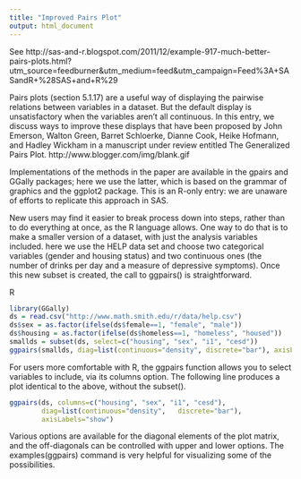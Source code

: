 ```yaml
---
title: "Improved Pairs Plot"
output: html_document
---
```


See http://sas-and-r.blogspot.com/2011/12/example-917-much-better-pairs-plots.html?utm_source=feedburner&utm_medium=feed&utm_campaign=Feed%3A+SASandR+%28SAS+and+R%29

Pairs plots (section 5.1.17) are a useful way of displaying the pairwise relations between variables in a dataset. But the default display is unsatisfactory when the variables aren't all continuous. In this entry, we discuss ways to improve these displays that have been proposed by John Emerson, Walton Green, Barret Schloerke, Dianne Cook, Heike Hofmann, and Hadley Wickham in a manuscript under review entitled The Generalized Pairs Plot. http://www.blogger.com/img/blank.gif

Implementations of the methods in the paper are available in the gpairs and GGally packages; here we use the latter, which is based on the grammar of graphics and the ggplot2 package. This is an R-only entry: we are unaware of efforts to replicate this approach in SAS.

New users may find it easier to break process down into steps, rather than to do everything at once, as the R language allows. One way to do that is to make a smaller version of a dataset, with just the analysis variables included. here we use the HELP data set and choose two categorical variables (gender and housing status) and two continuous ones (the number of drinks per day and a measure of depressive symptoms). Once this new subset is created, the call to ggpairs() is straightforward.

R
```r
library(GGally)
ds = read.csv("http://www.math.smith.edu/r/data/help.csv")
ds$sex = as.factor(ifelse(ds$female==1, "female", "male"))
ds$housing = as.factor(ifelse(ds$homeless==1, "homeless", "housed"))
smallds = subset(ds, select=c("housing", "sex", "i1", "cesd"))
ggpairs(smallds, diag=list(continuous="density", discrete="bar"), axisLabels="show")
```

For users more comfortable with R, the ggpairs function allows you to select variables to include, via its columns option. The following line produces a plot identical to the above, without the subset().
```r
ggpairs(ds, columns=c("housing", "sex", "i1", "cesd"), 
        diag=list(continuous="density",   discrete="bar"), 
        axisLabels="show")
```
Various options are available for the diagonal elements of the plot matrix, and the off-diagonals can be controlled with upper and lower options. The examples(ggpairs) command is very helpful for visualizing some of the possibilities. 
